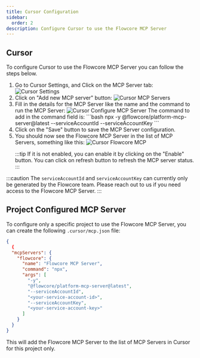 ```yaml
---
title: Cursor Configuration
sidebar:
  order: 2
description: Configure Cursor to use the Flowcore MCP Server
---
```




## Cursor

To configure Cursor to use the Flowcore MCP Server you can follow the steps below.

<Steps>
<ol>
<li>
Go to Cursor Settings, and Click on the MCP Server tab:
  <Image src={CursorSettings} alt="Cursor Settings" />
</li>

<li>
Click on "Add new MCP server" button:
  <Image src={CursorMCPServers} alt="Cursor MCP Servers" />
</li>

<li>
Fill in the details for the MCP Server like the name and the command to run the MCP Server:
  <Image src={CursorConfigureMCPServer} alt="Cursor Configure MCP Server" />
  The command to add in the command field is:
  ```bash
  npx -y @flowcore/platform-mcp-server@latest --serviceAccountId <your-service-account-id> --serviceAccountKey <your-service-account-key>
  ```
</li>

<li>
Click on the "Save" button to save the MCP Server configuration.
</li>

<li>
You should now see the Flowcore MCP Server in the list of MCP Servers, something like this:
  <Image src={CursorFlowcoreMCP} alt="Cursor Flowcore MCP" />

  :::tip
  If it is not enabled, you can enable it by clicking on the "Enable" button. You can click on refresh button to refresh the MCP server status.
  :::
</li>

</ol>
</Steps>

:::caution
The `serviceAccountId` and `serviceAccountKey` can currently only be generated by the Flowcore team. Please reach out to us if you need access to the Flowcore MCP Server.
:::

## Project Configured MCP Server

To configure only a specific project to use the Flowcore MCP Server, you can create the following `.cursor/mcp.json` file:

```json
{
  {
  "mcpServers": {
    "flowcore": {
      "name": "Flowcore MCP Server",
      "command": "npx",
      "args": [
        "-y",
        "@flowcore/platform-mcp-server@latest",
        "--serviceAccountId",
        "<your-service-account-id>",
        "--serviceAccountKey",
        "<your-service-account-key>"
      ]
    }
  }
}
```

This will add the Flowcore MCP Server to the list of MCP Servers in Cursor for this project only.